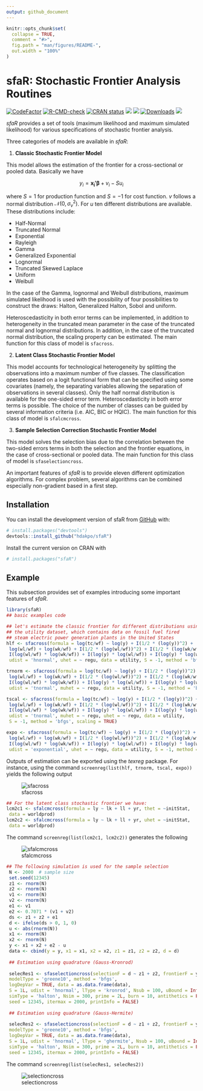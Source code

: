 ---
output: github_document
---

<!-- README.md is generated from README.Rmd. Please edit that file -->

```{r, include = FALSE}
knitr::opts_chunk$set(
  collapse = TRUE,
  comment = "#>",
  fig.path = "man/figures/README-",
  out.width = "100%"
)
```

# sfaR: Stochastic Frontier Analysis Routines

<!-- badges: start -->
[![CodeFactor](https://www.codefactor.io/repository/github/hdakpo/sfaR/badge)](https://www.codefactor.io/repository/github/hdakpo/sfaR)
[![R-CMD-check](https://github.com/hdakpo/sfaR/actions/workflows/R-CMD-check.yaml/badge.svg)](https://github.com/hdakpo/sfaR/actions/workflows/R-CMD-check.yaml)
[![CRAN status](https://www.r-pkg.org/badges/version/sfaR)](https://CRAN.R-project.org/package=sfaR)
[![](https://img.shields.io/badge/devel%20version-1.0.0-darkred.svg)](https://github.com/hdakpo/sfaR)
[![](https://img.shields.io/badge/license-GPL-blue)](https://github.com/hdakpo/sfaR)
[![Downloads](https://cranlogs.r-pkg.org/badges/sfaR)](https://CRAN.R-project.org/package=sfaR)
[![](https://img.shields.io/github/languages/code-size/hdakpo/sfaR.svg)](https://github.com/hdakpo/sfaR)
<!-- badges: end -->

*sfaR* provides a set of tools (maximum likelihood and
maximum simulated likelihood) for various specifications of stochastic
frontier analysis.

Three categories of models are available in *sfaR*:

1. **Classic Stochastic Frontier Model** 

This model allows the estimation of the frontier for a cross-sectional or pooled data. 
Basically we have

$$y_i = \mathbf{x_i'}\boldsymbol{\beta} + v_i - Su_i$$

where $S = 1$ for production function and $S = -1$ for cost function. $v$ follows a normal distribution $\mathcal{N}(0, \sigma_v^2)$. For $u$ ten different distributions are available. These distributions include:
 
  * Half-Normal 
  * Truncated Normal
  * Exponential
  * Rayleigh
  * Gamma
  * Generalized Exponential
  * Lognormal
  * Truncated Skewed Laplace
  * Uniform
  * Weibull

In the case of the Gamma, lognormal and Weibull distributions, maximum simulated
likelihood is used with the possibility of four possibilities to
construct the draws: Halton, Generalized Halton, Sobol and uniform.

Heteroscedasticity in both error terms can be implemented, in addition to
heterogeneity in the truncated mean parameter in the case of the truncated
normal and lognormal distributions. In addition, in the case of the truncated normal
distribution, the scaling property can be estimated. 
The main function for this class of model is `sfacross`.

2. **Latent Class Stochastic Frontier Model**

This model accounts for technological heterogeneity by splitting the observations 
into a maximum number of five classes. The
classification operates based on a logit functional form that can be
specified using some covariates (namely, the separating variables allowing
the separation of observations in several classes). Only the half normal
distribution is available for the one-sided error term. Heteroscedasticity
in both error terms is possible. The choice of the number of classes can be
guided by several information criteria (i.e. AIC, BIC or HQIC). 
The main function for this class of model is `sfalcmcross`.

3. **Sample Selection Correction Stochastic Frontier Model**

This model solves the selection bias due to the correlation between the two-sided errors 
terms in both the selection and the 
frontier equations, in the case of cross-sectional or pooled data.
The main function for this class of model is `sfaselectioncross`.

An important features of *sfaR* is to provide eleven different optimization 
algorithms. For complex problem, several algorithms can be combined especially
non-gradient based in a first step.

## Installation

You can install the development version of sfaR from [GitHub](https://github.com/) with:

``` r
# install.packages("devtools")
devtools::install_github("hdakpo/sfaR")
```

Install the current version on CRAN with

```{r}
# install.packages("sfaR")
```


## Example

This subsection provides set of examples introducing some important features of *sfaR*.

```{r example 1}
library(sfaR)
## basic examples code

## let's estimate the classic frontier for different distributions using 
## the utility dataset, which contains data on fossil fuel fired 
## steam electric power generation plants in the United States
hlf <- sfacross(formula = log(tc/wf) ~ log(y) + I(1/2 * (log(y))^2) +
 log(wl/wf) + log(wk/wf) + I(1/2 * (log(wl/wf))^2) + I(1/2 * (log(wk/wf))^2) +
 I(log(wl/wf) * log(wk/wf)) + I(log(y) * log(wl/wf)) + I(log(y) * log(wk/wf)),
 udist = 'hnormal', uhet = ~ regu, data = utility, S = -1, method = 'bfgs')

trnorm <- sfacross(formula = log(tc/wf) ~ log(y) + I(1/2 * (log(y))^2) +
 log(wl/wf) + log(wk/wf) + I(1/2 * (log(wl/wf))^2) + I(1/2 * (log(wk/wf))^2) +
 I(log(wl/wf) * log(wk/wf)) + I(log(y) * log(wl/wf)) + I(log(y) * log(wk/wf)),
 udist = 'tnormal', muhet = ~ regu, data = utility, S = -1, method = 'bfgs')

tscal <- sfacross(formula = log(tc/wf) ~ log(y) + I(1/2 * (log(y))^2) +
 log(wl/wf) + log(wk/wf) + I(1/2 * (log(wl/wf))^2) + I(1/2 * (log(wk/wf))^2) +
 I(log(wl/wf) * log(wk/wf)) + I(log(y) * log(wl/wf)) + I(log(y) * log(wk/wf)),
 udist = 'tnormal', muhet = ~ regu, uhet = ~ regu, data = utility, 
 S = -1, method = 'bfgs', scaling = TRUE)

expo <- sfacross(formula = log(tc/wf) ~ log(y) + I(1/2 * (log(y))^2) +
 log(wl/wf) + log(wk/wf) + I(1/2 * (log(wl/wf))^2) + I(1/2 * (log(wk/wf))^2) +
 I(log(wl/wf) * log(wk/wf)) + I(log(y) * log(wl/wf)) + I(log(y) * log(wk/wf)),
 udist = 'exponential', uhet = ~ regu, data = utility, S = -1, method = 'bfgs')

```
Outputs of estimation can be exported using the *texreg* package. For instance, 
using the command `screenreg(list(hlf, trnorm, tscal, expo))` yields the following 
output

![sfacross](https://user-images.githubusercontent.com/29732089/235988357-90a74e12-7695-47ae-8b29-3591ca221bcd.png)

```{r example 2}
## For the latent class stochastic frontier we have:
lcm2c1 <- sfalcmcross(formula = ly ~ lk + ll + yr, thet = ~initStat, 
 data = worldprod)
lcm2c2 <- sfalcmcross(formula = ly ~ lk + ll + yr, uhet = ~initStat, 
 data = worldprod)
```

The command `screenreg(list(lcm2c1, lcm2c2))` generates the following

![sfalcmcross](https://user-images.githubusercontent.com/29732089/236163537-dc12e886-84c2-49d4-a943-9d61cfb82000.png)

```{r example 3}
## The following simulation is used for the sample selection
 N <- 2000  # sample size
 set.seed(12345)
 z1 <- rnorm(N)
 z2 <- rnorm(N)
 v1 <- rnorm(N)
 v2 <- rnorm(N)
 e1 <- v1
 e2 <- 0.7071 * (v1 + v2)
 ds <- z1 + z2 + e1
 d <- ifelse(ds > 0, 1, 0)
 u <- abs(rnorm(N))
 x1 <- rnorm(N)
 x2 <- rnorm(N)
 y <- x1 + x2 + e2 - u
 data <- cbind(y = y, x1 = x1, x2 = x2, z1 = z1, z2 = z2, d = d)
 
 ## Estimation using quadrature (Gauss-Kronrod)
 
 selecRes1 <- sfaselectioncross(selectionF = d ~ z1 + z2, frontierF = y ~ x1 + x2, 
 modelType = 'greene10', method = 'bfgs',
 logDepVar = TRUE, data = as.data.frame(data),
 S = 1L, udist = 'hnormal', lType = 'kronrod', Nsub = 100, uBound = Inf,
 simType = 'halton', Nsim = 300, prime = 2L, burn = 10, antithetics = FALSE,
 seed = 12345, itermax = 2000, printInfo = FALSE)
 
 ## Estimation using quadrature (Gauss-Hermite)
 
 selecRes2 <- sfaselectioncross(selectionF = d ~ z1 + z2, frontierF = y ~ x1 + x2, 
 modelType = 'greene10', method = 'bfgs',
 logDepVar = TRUE, data = as.data.frame(data),
 S = 1L, udist = 'hnormal', lType = 'ghermite', Nsub = 100, uBound = Inf,
 simType = 'halton', Nsim = 300, prime = 2L, burn = 10, antithetics = FALSE,
 seed = 12345, itermax = 2000, printInfo = FALSE)

```

The command `screenreg(list(selecRes1, selecRes2))` 

![selectioncross](https://user-images.githubusercontent.com/29732089/236043261-af06f359-bbfc-46e0-8bde-2951cc80813c.png)

